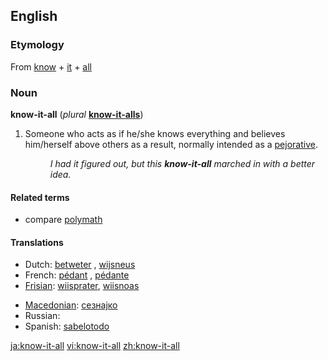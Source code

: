 ==English==

===Etymology===
From [[know]] + [[it]] + [[all]]

===Noun===
'''know-it-all''' (''plural'' '''[[know-it-alls]]''')

# Someone who acts as if he/she knows everything and believes him/herself above others as a result, normally intended as a [[pejorative]].
#: ''I had it figured out, but this '''know-it-all''' marched in with a better idea.''

====Related terms====
* compare [[polymath]]

====Translations====
{{top}}
* Dutch: [[betweter]] {{m}}, [[wijsneus]] {{m}}
* French: [[pédant]] {{m}}, [[pédante]] {{f}}
* [[Frisian]]: [[wiisprater]], [[wiisnoas]]
{{mid}}
* [[Macedonian]]: [[сезнајко]] {{n}}
* Russian: {{t|ru|всезнайка|mf|tr=vs'eznájka}}
* Spanish: [[sabelotodo]]
{{bottom}}

[[ja:know-it-all]]
[[vi:know-it-all]]
[[zh:know-it-all]]